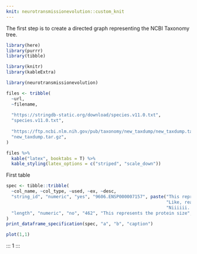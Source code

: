 ```yaml
---
knit: neurotransmissionevolution::custom_knit
---
```


The first step is to create a directed graph representing the NCBI Taxonomy tree.
```r
library(here)
library(purrr)
library(tibble)

library(knitr)
library(kableExtra)

library(neurotransmissionevolution)

files <- tribble(
  ~url,
  ~filename,
  
  "https://stringdb-static.org/download/species.v11.0.txt",
  "species.v11.0.txt",
  
  "https://ftp.ncbi.nlm.nih.gov/pub/taxonomy/new_taxdump/new_taxdump.tar.gz",
  "new_taxdump.tar.gz",
)

files %>%
  kable("latex", booktabs = T) %>%
  kable_styling(latex_options = c("striped", "scale_down"))
```

First table

```r
spec <- tibble::tribble(
  ~col_name, ~col_type, ~used, ~ex, ~desc,
  "string_id", "numeric", "yes", "9606.ENSP000007157", paste("This represents the string protein identifier.",
                                                             "Like, really cool! Lorem ipsum dolar sit amet.",
                                                             "Niiiiii. Lero lero coronavirus coronaipsum."),
  "length", "numeric", "no", "462", "This represents the protein size",
)
print_dataframe_specification(spec, "a", "b", "caption")
```

```r
plot(1,1)
```

:::
1
:::

